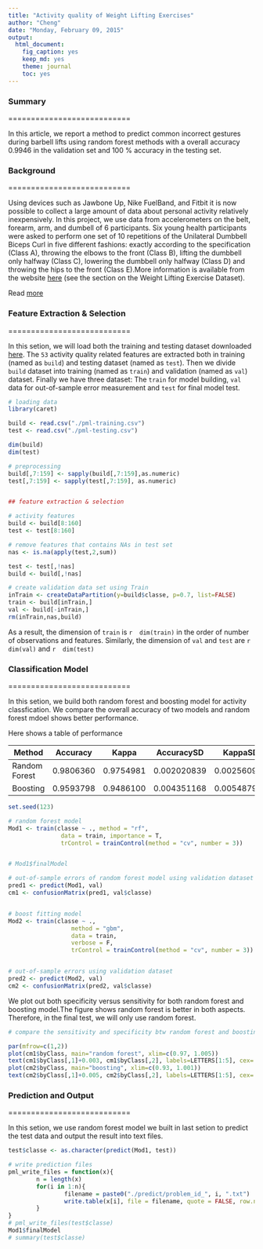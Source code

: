 ```yaml
---
title: "Activity quality of Weight Lifting Exercises"
author: "Cheng"
date: "Monday, February 09, 2015"
output:
  html_document:
    fig_caption: yes
    keep_md: yes
    theme: journal
    toc: yes
---
```


### Summary

===========================

In this article, we report a method to predict common incorrect gestures during barbell lifts using random forest methods with a overall accuracy 0.9946 in the validation set and 100 % accuracy in the testing set.


### Background

===========================

Using devices such as Jawbone Up, Nike FuelBand, and Fitbit it is now possible to collect a large amount of data about personal activity relatively inexpensively. In this project, we use data from accelerometers on the belt, forearm, arm, and dumbell of 6 participants. Six young health participants were asked to perform one set of 10 repetitions of the Unilateral Dumbbell Biceps Curl in five different fashions: exactly according to the specification (Class A), throwing the elbows to the front (Class B), lifting the dumbbell only halfway (Class C), lowering the dumbbell only halfway (Class D) and throwing the hips to the front (Class E).More information is available from the website [here](http://groupware.les.inf.puc-rio.br/har) (see the section on the Weight Lifting Exercise Dataset). 

Read [more](http://groupware.les.inf.puc-rio.br/har#ixzz3RDCCaU6P)




### Feature Extraction & Selection

===========================

In this setion, we will load both the training and testing dataset downloaded [here](http://groupware.les.inf.puc-rio.br/static/WLE/WearableComputing_weight_lifting_exercises_biceps_curl_variations.csv). The `53` activity quality related features are extracted both in training (named as `build`) and testing dataset (named as `test`). Then we divide `build` dataset into training (named as `train`) and validation (named as `val`) dataset. Finally we have three dataset: The `train` for model building, `val` data for out-of-sample error measurement and `test` for final model test.  

```r

# loading data
library(caret)

build <- read.csv("./pml-training.csv")
test <- read.csv("./pml-testing.csv")

dim(build)
dim(test)

# preprocessing
build[,7:159] <- sapply(build[,7:159],as.numeric) 
test[,7:159] <- sapply(test[,7:159], as.numeric) 


## feature extraction & selection

# activity features
build <- build[8:160]
test <- test[8:160]

# remove features that contains NAs in test set
nas <- is.na(apply(test,2,sum))

test <- test[,!nas]
build <- build[,!nas]

# create validation data set using Train 
inTrain <- createDataPartition(y=build$classe, p=0.7, list=FALSE)
train <- build[inTrain,]
val <- build[-inTrain,]
rm(inTrain,nas,build)

```

As a result, the dimension of `train` is `r  dim(train)` in the order of number of observations and features. Similarly, the dimension of `val` and `test` are  `r  dim(val)` and `r  dim(test)`


### Classification Model

===========================

In this setion, we build both random forest and boosting model for activity classfication. We compare the overall accuracy of two models and random forest mdoel shows better performance. 

Here shows a table of performance


|Method | Accuracy| Kappa | AccuracySD|KappaSD|
|------|---------|-------|-----------|-----------|
|Random Forest|0.9806360|0.9754981|0.002020839|0.002560955|
|Boosting|0.9593798|0.9486100|0.004351168|0.005487971|




```r

set.seed(123)

# random forest model
Mod1 <- train(classe ~ ., method = "rf", 
               data = train, importance = T, 
               trControl = trainControl(method = "cv", number = 3))


# Mod1$finalModel

# out-of-sample errors of random forest model using validation dataset 
pred1 <- predict(Mod1, val)
cm1 <- confusionMatrix(pred1, val$classe)


# boost fitting model
Mod2 <- train(classe ~ ., 
                  method = "gbm", 
                  data = train, 
                  verbose = F, 
                  trControl = trainControl(method = "cv", number = 3))


# out-of-sample errors using validation dataset 
pred2 <- predict(Mod2, val)
cm2 <- confusionMatrix(pred2, val$classe)

```

We plot out both specificity versus sensitivity for both random forest and boosting model.The figure shows random forest is better in both aspects. Therefore, in the final test, we will only use random forest.


```r

# compare the sensitivity and specificity btw random forest and boosting method

par(mfrow=c(1,2))
plot(cm1$byClass, main="random forest", xlim=c(0.97, 1.005))
text(cm1$byClass[,1]+0.003, cm1$byClass[,2], labels=LETTERS[1:5], cex= 0.7)
plot(cm2$byClass, main="boosting", xlim=c(0.93, 1.001))
text(cm2$byClass[,1]+0.005, cm2$byClass[,2], labels=LETTERS[1:5], cex= 0.7)

```

### Prediction and Output

===========================

In this setion, we use random forest model we built in last setion to predict the test data and output the result into text files.   

```r

test$classe <- as.character(predict(Mod1, test))

# write prediction files
pml_write_files = function(x){
        n = length(x)
        for(i in 1:n){
                filename = paste0("./predict/problem_id_", i, ".txt")
                write.table(x[i], file = filename, quote = FALSE, row.names = FALSE, col.names = FALSE)
        }
}
# pml_write_files(test$classe)
Mod1$finalModel
# summary(test$classe)


```



